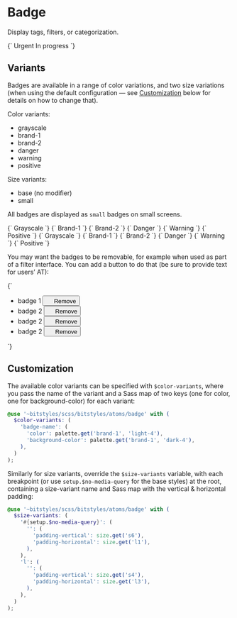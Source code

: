 
<Meta title="Atoms/Badge" />

# Badge

Display tags, filters, or categorization.

<Canvas>
  <Story name="Badge">
    {`
      <span class="a-badge a-badge--grayscale u-font-medium">Urgent</span>
      <span class="a-badge a-badge--grayscale u-font-medium">In progress</span>
    `}
  </Story>
</Canvas>

## Variants

Badges are available in a range of color variations, and two size variations (when using the default configuration — see [Customization](#customization) below for details on how to change that).

Color variants:

- grayscale
- brand-1
- brand-2
- danger
- warning
- positive

Size variants:

- base (no modifier)
- small

All badges are displayed as `small` badges on small screens.

<Canvas>
  <Story name="badge — grayscale">
    {`
      <span class="a-badge a-badge--grayscale u-font-medium">Grayscale</span>
    `}
  </Story>
  <Story name="badge — brand-1">
    {`
      <span class="a-badge a-badge--brand-1 u-font-medium">Brand-1</span>
    `}
  </Story>
  <Story name="badge — brand-2">
    {`
      <span class="a-badge a-badge--brand-2 u-font-medium">Brand-2</span>
    `}
  </Story>
  <Story name="badge — danger">
    {`
      <span class="a-badge a-badge--danger u-font-medium">Danger</span>
    `}
  </Story>
  <Story name="badge — brand-warning">
    {`
      <span class="a-badge a-badge--warning u-font-medium">Warning</span>
    `}
  </Story>
  <Story name="badge — positive">
    {`
      <span class="a-badge a-badge--positive u-font-medium">Positive</span>
    `}
  </Story>
</Canvas>

<Canvas>
  <Story name="badge — grayscale small">
    {`
      <span class="a-badge a-badge--small a-badge--grayscale u-font-medium">Grayscale</span>
    `}
  </Story>
  <Story name="badge — brand-1 small">
    {`
      <span class="a-badge a-badge--small a-badge--brand-1 u-font-medium">Brand-1</span>
    `}
  </Story>
  <Story name="badge — brand-2 small">
    {`
      <span class="a-badge a-badge--small a-badge--brand-2 u-font-medium">Brand-2</span>
    `}
  </Story>
  <Story name="badge — danger small">
    {`
      <span class="a-badge a-badge--small a-badge--danger u-font-medium">Danger</span>
    `}
  </Story>
  <Story name="badge — brand-warning small">
    {`
      <span class="a-badge a-badge--small a-badge--warning u-font-medium">Warning</span>
    `}
  </Story>
  <Story name="badge — positive small">
    {`
      <span class="a-badge a-badge--small a-badge--positive u-font-medium">Positive</span>
    `}
  </Story>
</Canvas>

You may want the badges to be removable, for example when used as part of a filter interface. You can add a button to do that (be sure to provide text for users’ AT):

<Canvas>
  <Story name="Badge — with buttons">
    {`
      <ul class="u-list-none u-flex">
        <li class="u-margin-s2-right">
          <span class="a-badge a-badge--grayscale u-font-medium">
            badge 1
            <button class="a-button a-button--square a-button--round a-button--secondary a-button--small a-badge__button" type="button">
              <svg width="14" height="14" class="a-icon a-icon--m" aria-hidden="true" focusable="false">
                <use xlink:href="${icons}#icon-cross"></use>
              </svg>
              <span class="u-sr-only">Remove</span>
            </button>
          </span>
        </li>
        <li class="u-margin-s2-right">
          <span class="a-badge a-badge--brand-1 u-font-medium">
            badge 2
            <button class="a-button a-button--square a-button--round a-button--secondary a-button--small a-badge__button" type="button">
              <svg width="14" height="14" class="a-icon a-icon--m" aria-hidden="true" focusable="false">
                <use xlink:href="${icons}#icon-cross"></use>
              </svg>
              <span class="u-sr-only">Remove</span>
            </button>
          </span>
        </li>
        <li class="u-margin-s2-right">
          <span class="a-badge a-badge--brand-2 u-font-medium">
            badge 2
            <button class="a-button a-button--square a-button--round a-button--secondary a-button--small a-badge__button" type="button">
              <svg width="14" height="14" class="a-icon a-icon--m" aria-hidden="true" focusable="false">
                <use xlink:href="${icons}#icon-cross"></use>
              </svg>
              <span class="u-sr-only">Remove</span>
            </button>
          </span>
        </li>
        <li class="u-margin-s2-right">
          <span class="a-badge a-badge--danger u-font-medium">
            badge 2
            <button class="a-button a-button--square a-button--round a-button--secondary a-button--small a-badge__button" type="button">
              <svg width="14" height="14" class="a-icon a-icon--m" aria-hidden="true" focusable="false">
                <use xlink:href="${icons}#icon-cross"></use>
              </svg>
              <span class="u-sr-only">Remove</span>
            </button>
          </span>
        </li>
      </ul>
    `}
  </Story>
</Canvas>

## Customization

The available color variants can be specified with `$color-variants`, where you pass the name of the variant and a Sass map of two keys (one for color, one for background-color) for each variant:

```scss
@use '~bitstyles/scss/bitstyles/atoms/badge' with (
  $color-variants: (
    'badge-name': (
      'color': palette.get('brand-1', 'light-4'),
      'background-color': palette.get('brand-1', 'dark-4'),
    ),
  )
);
```

Similarly for size variants, override the `$size-variants` variable, with each breakpoint (or use `setup.$no-media-query` for the base styles) at the root, containing a size-variant name and Sass map with the vertical & horizontal padding:

```scss
@use '~bitstyles/scss/bitstyles/atoms/badge' with (
  $size-variants: (
    '#{setup.$no-media-query}': (
      '': (
        'padding-vertical': size.get('s6'),
        'padding-horizontal': size.get('l1'),
      ),
    ),
    'l': (
      '': (
        'padding-vertical': size.get('s4'),
        'padding-horizontal': size.get('l3'),
      ),
    ),
  )
);
```
